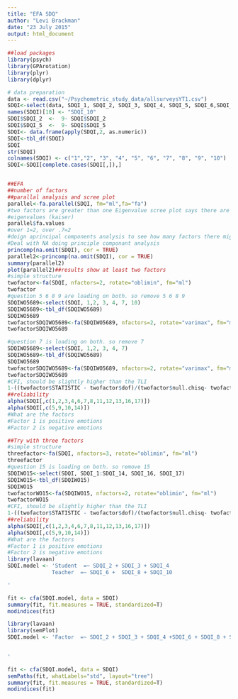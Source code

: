 ```yaml
---
title: "EFA SDQ"
author: "Levi Brackman"
date: "23 July 2015"
output: html_document
---
```



```r

##load packages
library(psych)
library(GPArotation)
library(plyr)
library(dplyr)

# data preparation
data <- read.csv("~/Psychometric_study_data/allsurveysYT1.csv")
SDQI<-select(data, SDQI_1, SDQI_2, SDQI_3, SDQI_4, SDQI_5, SDQI_6,SDQI_7, SDQI_8, SDQI_9, SDQI_9.1)
names(SDQI)[10] <- "SDQI_10"
SDQI$SDQI_2  <-  9- SDQI$SDQI_2
SDQI$SDQI_5  <-  9- SDQI$SDQI_5
SDQI<- data.frame(apply(SDQI,2, as.numeric))
SDQI<-tbl_df(SDQI)
SDQI
str(SDQI)
colnames(SDQI) <- c("1","2", "3", "4", "5", "6", "7", "8", "9", "10")
SDQI<-SDQI[complete.cases(SDQI[,]),]


##EFA
##number of factors
##parallal analysis and scree plot
parallel<-fa.parallel(SDQI, fm="ml",fa="fa")
#two factors are greater than one Eigenvalue scree plot says there are two factors. Paralel analysis suggests 4 factors
#eigenvalues (kaiser)
parallel$fa.values
#over 1=2, over .7=2
#doign aprincipal components analysis to see how many factors there might be using that method
#Deal with NA doing principle componant analysis
princomp(na.omit(SDQI), cor = TRUE)
parallel2<-princomp(na.omit(SDQI), cor = TRUE)
summary(parallel2)
plot(parallel2)##results show at least two factors
#simple structure
twofactor<-fa(SDQI, nfactors=2, rotate="oblimin", fm="ml")
twofactor
#question 5 6 8 9 are loading on both. so remove 5 6 8 9
SDQIWO5689<-select(SDQI, 1,2, 3, 4, 7, 10)
SDQIWO5689<-tbl_df(SDQIWO5689)
SDQIWO5689
twofactorSDQIWO5689<-fa(SDQIWO5689, nfactors=2, rotate="varimax", fm="ml")
twofactorSDQIWO5689

#question 7 is loading on both. so remove 7
SDQIWO5689<-select(SDQI, 1,2, 3, 4, 7)
SDQIWO5689<-tbl_df(SDQIWO5689)
SDQIWO5689
twofactorSDQIWO5689<-fa(SDQIWO5689, nfactors=2, rotate="varimax", fm="ml")
twofactorSDQIWO5689
#CFI, should be slightly higher than the TLI
1-((twofactor$STATISTIC - twofactor$dof)/(twofactor$null.chisq- twofactor$null.dof))
##reliability
alpha(SDQI[,c(1,2,3,4,6,7,8,11,12,13,16,17)])
alpha(SDQI[,c(5,9,10,14)])
#What are the factors
#Factor 1 is positive emotions
#Factor 2 is negative emotions

##Try with three factors
#simple structure
threefactor<-fa(SDQI, nfactors=3, rotate="oblimin", fm="ml")
threefactor
#question 15 is loading on both. so remove 15
SDQIWO15<-select(SDQI, SDQI_1:SDQI_14, SDQI_16, SDQI_17)
SDQIWO15<-tbl_df(SDQIWO15)
SDQIWO15
twofactorWO15<-fa(SDQIWO15, nfactors=2, rotate="oblimin", fm="ml")
twofactorWO15
#CFI, should be slightly higher than the TLI
1-((twofactor$STATISTIC - twofactor$dof)/(twofactor$null.chisq- twofactor$null.dof))
##reliability
alpha(SDQI[,c(1,2,3,4,6,7,8,11,12,13,16,17)])
alpha(SDQI[,c(5,9,10,14)])
#What are the factors
#Factor 1 is positive emotions
#Factor 2 is negative emotions
library(lavaan)
SDQI.model <- 'Student  =~ SDQI_2 + SDQI_3 + SDQI_4
              Teacher  =~ SDQI_6 +  SDQI_8 + SDQI_10

'

fit <- cfa(SDQI.model, data = SDQI)
summary(fit, fit.measures = TRUE, standardized=T)
modindices(fit)

library(lavaan)
library(semPlot)
SDQI.model <- 'Factor  =~ SDQI_2 + SDQI_3 + SDQI_4 +SDQI_6 + SDQI_8 + SDQI_10
             

'

fit <- cfa(SDQI.model, data = SDQI)
semPaths(fit, whatLabels="std", layout="tree")
summary(fit, fit.measures = TRUE, standardized=T)
modindices(fit)

```